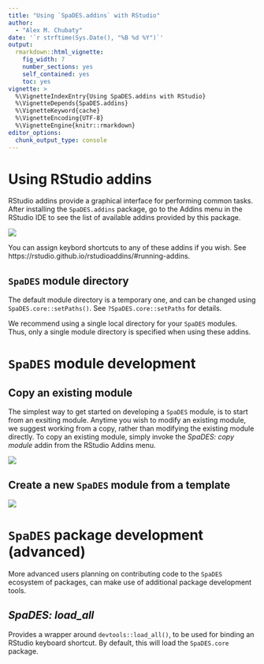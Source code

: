 ```yaml
---
title: "Using `SpaDES.addins` with RStudio"
author:
  - "Alex M. Chubaty"
date: '`r strftime(Sys.Date(), "%B %d %Y")`'
output:
  rmarkdown::html_vignette:
    fig_width: 7
    number_sections: yes
    self_contained: yes
    toc: yes
vignette: >
  %\VignetteIndexEntry{Using SpaDES.addins with RStudio}
  %\VignetteDepends{SpaDES.addins}
  %\VignetteKeyword{cache}
  %\VignetteEncoding{UTF-8}
  %\VignetteEngine{knitr::rmarkdown}
editor_options: 
  chunk_output_type: console
---
```


# Using RStudio addins

RStudio addins provide a graphical interface for performing common tasks.
After installing the `SpaDES.addins` package, go to the Addins menu in the RStudio IDE to see the list of available addins provided by this package.

![](figures/screenshot_menu.png)

You can assign keybord shortcuts to any of these addins if you wish.
See https://rstudio.github.io/rstudioaddins/#running-addins.

## `SpaDES` module directory

The default module directory is a temporary one, and can be changed using `SpaDES.core::setPaths()`.
See `?SpaDES.core::setPaths` for details.

We recommend using a single local directory for your `SpaDES` modules.
Thus, only a single module directory is specified when using these addins.

# `SpaDES` module development

## Copy an existing module

The simplest way to get started on developing a `SpaDES` module, is to start from an exsiting module.
Anytime you wish to modify an existing module, we suggest working from a copy, rather than modifying the existing module directly.
To copy an existing module, simply invoke the *SpaDES: copy module* addin from the RStudio Addins menu.

![](figures/screenshot_copy_module.png)

## Create a new `SpaDES` module from a template

![](figures/screenshot_new_module.png)

# `SpaDES` package development (advanced)

More advanced users planning on contributing code to the `SpaDES` ecosystem of packages, can make use of additional package development tools.

## *SpaDES: load_all*

Provides a wrapper around `devtools::load_all()`, to be used for binding an RStudio keyboard shortcut. By default, this will load the `SpaDES.core` package.
